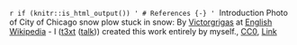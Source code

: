 `r if (knitr::is_html_output()) '
# References {-}
'`
\ Introduction
Photo of City of Chicago snow plow stuck in snow: By <a href="https://en.wikipedia.org/wiki/User:Victorgrigas" class="extiw" title="wikipedia:User:Victorgrigas">Victorgrigas</a> at <a href="https://en.wikipedia.org/wiki/" class="extiw" title="wikipedia:">English Wikipedia</a> - I (<a href="https://en.wikipedia.org/wiki/User:Victorgrigas" class="extiw" title="en:User:Victorgrigas">t3xt</a> (<a href="https://en.wikipedia.org/wiki/User_talk:Victorgrigas" class="extiw" title="en:User talk:Victorgrigas">talk</a>)) created this work entirely by myself., <a href="http://creativecommons.org/publicdomain/zero/1.0/deed.en" title="Creative Commons Zero, Public Domain Dedication">CC0</a>, <a href="https://commons.wikimedia.org/w/index.php?curid=15731365">Link</a>
